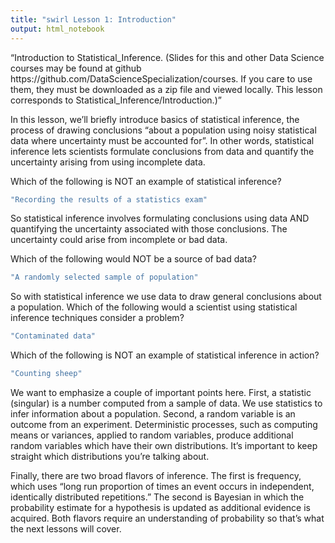 ---
title: "swirl Lesson 1: Introduction"
output: html_notebook
---

"Introduction to Statistical_Inference. (Slides for this and other Data Science courses may be found at github https://github.com/DataScienceSpecialization/courses. If you care to use them, they must be downloaded as a zip file and viewed locally. This lesson corresponds to Statistical_Inference/Introduction.)"

In this lesson, we'll briefly introduce basics of statistical inference, the process of drawing conclusions "about a population using noisy statistical data where uncertainty must be accounted for". In other words, statistical inference lets scientists formulate conclusions from data and quantify the uncertainty arising from using incomplete data.

Which of the following is NOT an example of statistical inference? 

```{r}
"Recording the results of a statistics exam"
```

So statistical inference involves formulating conclusions using data AND quantifying the uncertainty associated with those conclusions. The uncertainty could arise from incomplete or bad data.

Which of the following would NOT be a source of bad data? 

```{r}
"A randomly selected sample of population"
```

So with statistical inference we use data to draw general conclusions about a population. Which of the following would  a scientist using statistical inference techniques consider a problem?

```{r}
"Contaminated data"
```

Which of the following is NOT an example of statistical inference in action?

```{r}
"Counting sheep"
```

We want to emphasize a couple of important points here. First, a statistic (singular) is a number computed from a sample of data. We use statistics to infer information about a population. Second, a random variable is an outcome from an experiment. Deterministic processes, such as computing means or variances, applied to random variables, produce additional random variables which have their own distributions. It's important to keep straight which distributions you're talking about. 

Finally, there are two broad flavors of inference. The first is frequency, which uses "long run proportion of times an event occurs in independent, identically distributed repetitions." The second is Bayesian in which the probability estimate for a hypothesis is updated as additional evidence is acquired. Both flavors require an understanding of probability so that's what the next lessons will cover.
